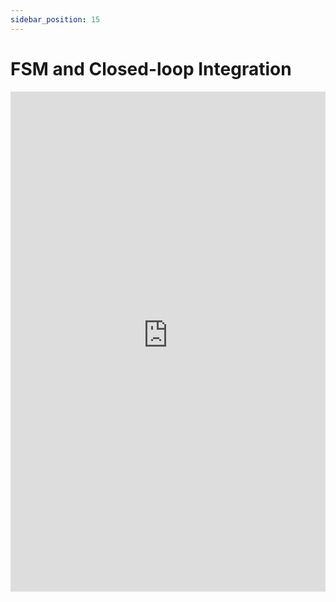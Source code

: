 ```yaml
---
sidebar_position: 15
---
```


# FSM and Closed-loop Integration

<embed
      src="https://redback-operations.github.io/redback-documentation/pdf/FSM-and-closed-loop-integration.pdf"
      type="application/pdf"
      width="100%"
      height="800px"
/>